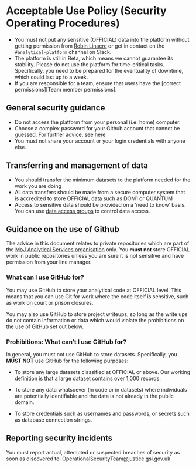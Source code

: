 # Acceptable Use Policy (Security Operating Procedures)

- You must not put any sensitive (OFFICIAL) data into the platform without getting permission from [Robin Linacre](mailto:robin.linacre@digital.justice.gov.uk) or get in contact on the `#analytical-platform` channel on Slack.
- The platform is still in Beta, which means we cannot guarantee its stability.  Please do not use the platform for time-critical tasks.  Specifically, you need to be prepared for the eventuality of downtime, which could last up to a week. 
- If you are responsible for a team, ensure that users have the [correct permissions][Team member permissions].


## General security guidance

- Do not access the platform from your personal (i.e. home) computer.
- Choose a complex password for your Github account that cannot be guessed.  For further advice, see [here](https://www.ncsc.gov.uk/blog-post/three-random-words-or-thinkrandom-0)
- You must not share your account or your login credentials with anyone else. 


## Transferring and management of data

- You should transfer the minimum datasets to the platform needed for the work you are doing
- All data transfers should be made from a secure computer system that is accredited to store OFFICIAL data such as DOM1 or QUANTUM
- Access to sensitive data should be provided on a 'need to know' basis.  You can use [data access groups](https://moj-analytical-services.github.io/platform_user_guidance/user-administration.html#teams-and-data-access-groups) to control data access.

## Guidance on the use of Github

The advice in this document relates to private repositories which are part of the [MoJ Analytical Services organisation](https://github.com/moj-analytical-services/) only.  You **must not** store OFFICIAL work in public repositories unless you are sure it is not sensitive and have permission from your line manager.

### What can I use GitHub for?

You may use GitHub to store your analytical code at OFFICIAL level.  This means that you can use Git for work where the code itself is sensitive, such as work on court or prison closures.

You may also use GitHub to store project writeups, so long as the write ups do not contain information or data which would violate the prohibitions on the use of GitHub set out below.

### Prohibitions: What can’t I use GitHub for?

In general, you must not use GitHub to store datasets.  Specifically, you **MUST NOT** use GitHub for the following purposes:

* To store any large datasets classified at OFFICIAL or above. Our working definition is that a large dataset contains over 1,000 records.

* To store any data whatsoever (in code or in datasets) where individuals are potentially identifiable and the data is not already in the public domain.  

* To store credentials such as usernames and passwords, or secrets such as database connection strings.

## Reporting security incidents

You must report actual, attempted or suspected breaches of security as soon as discovered to: OperationalSecurityTeam@justice.gsi.gov.uk 
